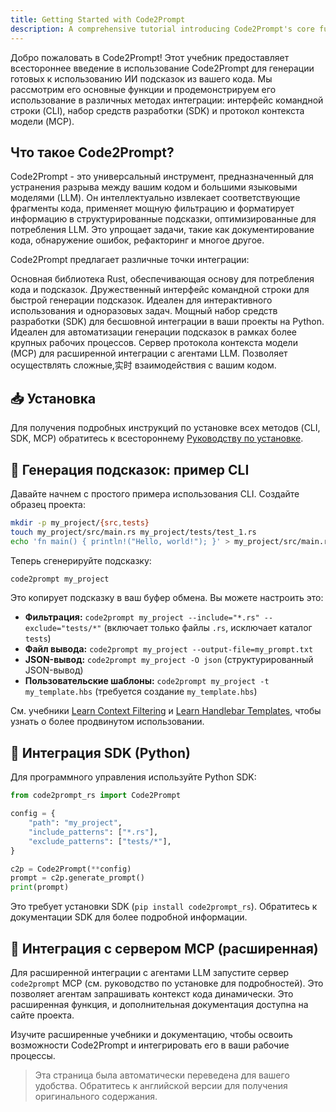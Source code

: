 ```yaml
---
title: Getting Started with Code2Prompt
description: A comprehensive tutorial introducing Code2Prompt's core functionality and its use across CLI, SDK, and MCP integrations.
---
```



<Card title="Обзор учебника">
  Добро пожаловать в Code2Prompt! Этот учебник предоставляет всестороннее
  введение в использование Code2Prompt для генерации готовых к использованию ИИ
  подсказок из вашего кода. Мы рассмотрим его основные функции и
  продемонстрируем его использование в различных методах интеграции: интерфейс
  командной строки (CLI), набор средств разработки (SDK) и протокол контекста
  модели (MCP).
</Card>

## Что такое Code2Prompt?

Code2Prompt - это универсальный инструмент, предназначенный для устранения разрыва между вашим кодом и большими языковыми моделями (LLM).
Он интеллектуально извлекает соответствующие фрагменты кода, применяет мощную фильтрацию и форматирует информацию в структурированные подсказки, оптимизированные для потребления LLM.
Это упрощает задачи, такие как документирование кода, обнаружение ошибок, рефакторинг и многое другое.

Code2Prompt предлагает различные точки интеграции:

<Tabs>
  <TabItem label="Core" icon="seti:rust">
    Основная библиотека Rust, обеспечивающая основу для потребления кода и
    подсказок.
  </TabItem>
  <TabItem label="CLI" icon="seti:powershell">
    Дружественный интерфейс командной строки для быстрой генерации подсказок.
    Идеален для интерактивного использования и одноразовых задач.
  </TabItem>
  <TabItem label="SDK" icon="seti:python">
    Мощный набор средств разработки (SDK) для бесшовной интеграции в ваши
    проекты на Python. Идеален для автоматизации генерации подсказок в рамках
    более крупных рабочих процессов.
  </TabItem>
  <TabItem label="MCP" icon="seti:db">
    Сервер протокола контекста модели (MCP) для расширенной интеграции с
    агентами LLM. Позволяет осуществлять сложные,实时 взаимодействия с вашим
    кодом.
  </TabItem>
</Tabs>

## 📥 Установка

Для получения подробных инструкций по установке всех методов (CLI, SDK, MCP) обратитесь к всестороннему [Руководству по установке](/docs/how_to/install).

## 🏁 Генерация подсказок: пример CLI

Давайте начнем с простого примера использования CLI.
Создайте образец проекта:

```bash
mkdir -p my_project/{src,tests}
touch my_project/src/main.rs my_project/tests/test_1.rs
echo 'fn main() { println!("Hello, world!"); }' > my_project/src/main.rs
```

Теперь сгенерируйте подсказку:

```bash
code2prompt my_project
```

Это копирует подсказку в ваш буфер обмена.
Вы можете настроить это:

- **Фильтрация:** `code2prompt my_project --include="*.rs" --exclude="tests/*"` (включает только файлы `.rs`, исключает каталог `tests`)
- **Файл вывода:** `code2prompt my_project --output-file=my_prompt.txt`
- **JSON-вывод:** `code2prompt my_project -O json` (структурированный JSON-вывод)
- **Пользовательские шаблоны:** `code2prompt my_project -t my_template.hbs` (требуется создание `my_template.hbs`)

См. учебники [Learn Context Filtering](/docs/tutorials/learn_filters) и [Learn Handlebar Templates](/docs/tutorials/learn_templates), чтобы узнать о более продвинутом использовании.

## 🐍 Интеграция SDK (Python)

Для программного управления используйте Python SDK:

```python
from code2prompt_rs import Code2Prompt

config = {
    "path": "my_project",
    "include_patterns": ["*.rs"],
    "exclude_patterns": ["tests/*"],
}

c2p = Code2Prompt(**config)
prompt = c2p.generate_prompt()
print(prompt)
```

Это требует установки SDK (`pip install code2prompt_rs`).
Обратитесь к документации SDK для более подробной информации.

## 🤖 Интеграция с сервером MCP (расширенная)

Для расширенной интеграции с агентами LLM запустите сервер `code2prompt` MCP (см. руководство по установке для подробностей).
Это позволяет агентам запрашивать контекст кода динамически.
Это расширенная функция, и дополнительная документация доступна на сайте проекта.

<Card title="Следующие шаги">
  Изучите расширенные учебники и документацию, чтобы освоить возможности
  Code2Prompt и интегрировать его в ваши рабочие процессы.
</Card>

> Эта страница была автоматически переведена для вашего удобства. Обратитесь к английской версии для получения оригинального содержания.
